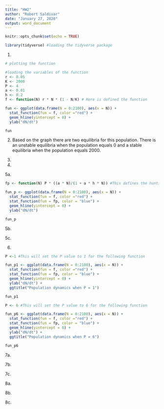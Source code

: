 ```yaml
---
title: "HW2"
author: "Robert Saldivar"
date: "January 27, 2020"
output: word_document
---
```


```r
knitr::opts_chunk$set(echo = TRUE)
```

```r
library(tidyverse) #loading the tidyverse package


```




1.
```r
# plotting the function

#loading the variables of the function
r <- 0.05
K <- 2000
P <- 4
a <- 0.01
h <- 0.2
f <- function(N) r * N * (1 - N/K) # Here is defined the function

fun <- ggplot(data.frame(N = 0:2100), aes(x = N)) +
  stat_function(fun = f, color ="red") +
  geom_hline(yintercept = 0) +
  ylab("dN/dt")

fun
```

2. 
Based on the graph there are two equilibria for this population. There is an unstable equilibria when the population equals 0 and a stable equilibria when the population equals 2000.

3.

4.

5a.
```r

fp <- function(N) P * ((a * N)/(1 + a * h * N)) #This defines the hunting rate

fun_p <- ggplot(data.frame(N = 0:2100), aes(x = N)) +
  stat_function(fun = f, color ="red") +
  stat_function(fun = fp, color = "blue") +
  geom_hline(yintercept = 0) +
  ylab("dN/dt")

fun_p

```

5b.

5c.

6.
```r
P <-1 #This will set the P value to 1 for the following function

fun_p1 <- ggplot(data.frame(N = 0:2100), aes(x = N)) +
  stat_function(fun = f, color ="red") +
  stat_function(fun = fp, color = "blue") +
  geom_hline(yintercept = 0) +
  ylab("dN/dt") +
  ggtitle("Population dynamics when P = 1")

fun_p1

P <- 6 #This will set the P value to 6 for the following function

fun_p6 <- ggplot(data.frame(N = 0:2100), aes(x = N)) +
  stat_function(fun = f, color ="red") +
  stat_function(fun = fp, color = "blue") +
  geom_hline(yintercept = 0) +
  ylab("dN/dt") +
  ggtitle("Population dynamics when P = 6")

fun_p6

```

7a.

7b.

7c.

8a.

8b.

8c.
